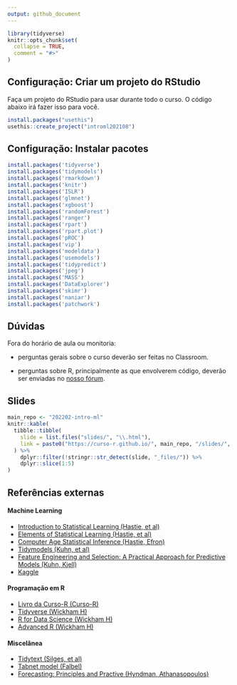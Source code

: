 ```yaml
---
output: github_document
---
```


<!-- README.md is generated from README.Rmd. Please edit that file -->

```r
library(tidyverse)
knitr::opts_chunk$set(
  collapse = TRUE,
  comment = "#>"
)
```


## Configuração: Criar um projeto do RStudio

Faça um projeto do RStudio para usar durante todo o curso. O código abaixo irá fazer isso para você.

```r
install.packages("usethis")
usethis::create_project("introml202108")
```

## Configuração: Instalar pacotes

```r
install.packages('tidyverse')
install.packages('tidymodels')
install.packages('rmarkdown')
install.packages('knitr')
install.packages('ISLR')
install.packages('glmnet')
install.packages('xgboost')
install.packages('randomForest')
install.packages('ranger')
install.packages('rpart')
install.packages('rpart.plot')
install.packages('pROC')
install.packages('vip')
install.packages('modeldata')
install.packages('usemodels')
install.packages('tidypredict')
install.packages('jpeg')
install.packages('MASS')
install.packages('DataExplorer')
install.packages('skimr')
install.packages('naniar')
install.packages('patchwork')
```


## Dúvidas

Fora do horário de aula ou monitoria:

- perguntas gerais sobre o curso deverão ser feitas no Classroom.

- perguntas sobre R, principalmente as que envolverem código, deverão ser enviadas no [nosso fórum](https://discourse.curso-r.com/).

## Slides

```r
main_repo <- "202202-intro-ml"
knitr::kable(
  tibble::tibble(
    slide = list.files("slides/", "\\.html"),
    link = paste0("https://curso-r.github.io/", main_repo, "/slides/", slide)
  ) %>% 
    dplyr::filter(!stringr::str_detect(slide, "_files/")) %>% 
    dplyr::slice(1:5)
)
```

## Referências externas

#### Machine Learning

- [Introduction to Statistical Learning (Hastie, et al)](https://web.stanford.edu/~hastie/ISLRv2_website.pdf)
- [Elements of Statistical Learning (Hastie, et al)](https://web.stanford.edu/~hastie/Papers/ESLII.pdf)
- [Computer Age Statistical Inference (Hastie, Efron)](https://web.stanford.edu/~hastie/CASI_files/PDF/casi.pdf)
- [Tidymodels (Kuhn, et al)](https://www.tidymodels.org/)
- [Feature Engineering and Selection: A Practical Approach for Predictive Models (Kuhn, Kjell)](http://www.feat.engineering/)
- [Kaggle](https://www.kaggle.com/)

#### Programação em R

- [Livro da Curso-R (Curso-R)](https://livro.curso-r.com/)
- [Tidyverse (Wickham H)](https://www.tidyverse.org/)
- [R for Data Science (Wickham H)](https://r4ds.had.co.nz/)
- [Advanced R (Wickham H)](https://adv-r.hadley.nz/)

#### Miscelânea

- [Tidytext (Silges, et al)](https://www.tidytextmining.com/)
- [Tabnet model (Falbel)](https://mlverse.github.io/tabnet/)
- [Forecasting: Principles and Practive (Hyndman, Athanasopoulos)](https://otexts.com/fpp3/)
